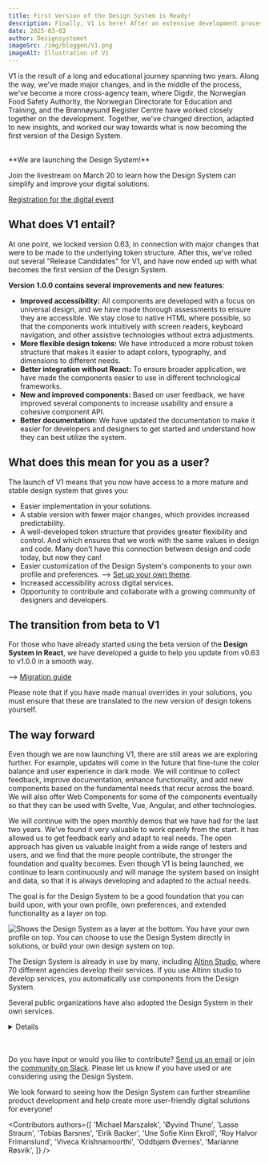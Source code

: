 ```yaml
---
title: First Version of the Design System is Ready!
description: Finally, V1 is here! After an extensive development process and close collaboration with several public entities, we are now launching the first stable version of the Design System!
date: 2025-03-03
author: Designsystemet
imageSrc: /img/bloggen/V1.png
imageAlt: Illustration of V1
---
```


V1 is the result of a long and educational journey spanning two years. Along the way, we've made major changes, and in the middle of the process, we've become a more cross-agency team, where Digdir, the Norwegian Food Safety Authority, the Norwegian Directorate for Education and Training, and the Brønnøysund Register Centre have worked closely together on the development. Together, we've changed direction, adapted to new insights, and worked our way towards what is now becoming the first version of the Design System.

<br/>

<Card data-color='brand3' data-variant="tinted">
**We are launching the Design System!** 

Join the livestream on March 20 to learn how the Design System can simplify and improve your digital solutions.

[Registration for the digital event](https://event.checkin.no/110475/apen-lansering-av-designsystemet)
</Card>

## What does V1 entail?

At one point, we locked version 0.63, in connection with major changes that were to be made to the underlying token structure. After this, we've rolled out several "Release Candidates" for V1, and have now ended up with what becomes the first version of the Design System.

**Version 1.0.0 contains several improvements and new features**:

- **Improved accessibility:** All components are developed with a focus on universal design, and we have made thorough assessments to ensure they are accessible. We stay close to native HTML where possible, so that the components work intuitively with screen readers, keyboard navigation, and other assistive technologies without extra adjustments.
- **More flexible design tokens:** We have introduced a more robust token structure that makes it easier to adapt colors, typography, and dimensions to different needs.
- **Better integration without React:** To ensure broader application, we have made the components easier to use in different technological frameworks.
- **New and improved components:** Based on user feedback, we have improved several components to increase usability and ensure a cohesive component API.
- **Better documentation:** We have updated the documentation to make it easier for developers and designers to get started and understand how they can best utilize the system.

## What does this mean for you as a user?

The launch of V1 means that you now have access to a more mature and stable design system that gives you:

- Easier implementation in your solutions.
- A stable version with fewer major changes, which provides increased predictability.
- A well-developed token structure that provides greater flexibility and control. And which ensures that we work with the same values in design and code. Many don't have this connection between design and code today, but now they can!
- Easier customization of the Design System's components to your own profile and preferences. --> [Set up your own theme](/en/grunnleggende/for-designers/custom-theme).
- Increased accessibility across digital services.
- Opportunity to contribute and collaborate with a growing community of designers and developers.

## The transition from beta to V1
For those who have already started using the beta version of the **Design System in React**, we have developed a guide to help you update from v0.63 to v1.0.0 in a smooth way.

--> [Migration guide](https://github.com/digdir/designsystemet/blob/next/packages/react/MIGRATION.md)

Please note that if you have made manual overrides in your solutions, you must ensure that these are translated to the new version of design tokens yourself.

## The way forward
Even though we are now launching V1, there are still areas we are exploring further. For example, updates will come in the future that fine-tune the color balance and user experience in dark mode. We will continue to collect feedback, improve documentation, enhance functionality, and add new components based on the fundamental needs that recur across the board. We will also offer Web Components for some of the components eventually so that they can be used with Svelte, Vue, Angular, and other technologies.

We will continue with the open monthly demos that we have had for the last two years. We've found it very valuable to work openly from the start. It has allowed us to get feedback early and adapt to real needs. The open approach has given us valuable insight from a wide range of testers and users, and we find that the more people contribute, the stronger the foundation and quality becomes. Even though V1 is being launched, we continue to learn continuously and will manage the system based on insight and data, so that it is always developing and adapted to the actual needs.

The goal is for the Design System to be a good foundation that you can build upon, with your own profile, own preferences, and extended functionality as a layer on top.

<Image
  src='/img/lagvis-bruk.png'
  alt='Shows the Design System as a layer at the bottom. You have your own profile on top. You can choose to use the Design System directly in solutions, or build your own design system on top.'
  boxShadow={false}
  caption='Some choose to build their own design system on top of the Design System, while others use it directly in solutions.'
/>


The Design System is already in use by many, including [Altinn Studio](https://altinn.studio/), where 70 different agencies develop their services. If you use Altinn studio to develop services, you automatically use components from the Design System.

Several public organizations have also adopted the Design System in their own services.

<Card data-color='neutral'>
  <Details>
    <DetailsSummary>Examples of use</DetailsSummary>
    <DetailsContent>
    - [The Norwegian Food Safety Authority](https://www.mattilsynet.no/) builds its design system on top of the Design System.
- [The Norwegian Directorate for Education and Training](https://www.udir.no/) builds its design system on top of the Design System.
- [The Brønnøysund Register Centre](https://www.brreg.no/) has adopted the Design System on [Business Information](https://virksomhet.brreg.no/no/oppslag/enheter) and [Support Register](https://stotte.brreg.no/no/oppslag/stoettetildeling), among others.
- [Data.norge.no](https://data.norge.no) uses tokens, components, and patterns from the Design System.
- [The Norwegian Customs](https://www.toll.no/) has adopted the Design System on their websites.
- [KS Digital](https://ksdigital.no/) has adopted the Design System on [ledsagerbevis.no](https://ledsagerbevis.no/), among others.
- [The Norwegian Labour Inspection Authority](https://www.arbeidstilsynet.no/) has adopted the Design System on their websites.
- [Help page for shared solutions](https://eid.difi.no/no) uses tokens and components from the Design System.
- [Digdir.no](https://www.digdir.no/), [UU-tilsynet](https://www.uutilsynet.no/), [UU-status](https://uustatus.no/), [the collaboration portal](https://samarbeid.digdir.no/) use tokens from the Design System.

<br/>
    </DetailsContent>
  </Details>
</Card>

<br/>
<br/>

Do you have input or would you like to contribute? [Send us an email](mailto:designsystem@digdir.no) or join the [community on Slack](http://designsystemet.no/slack). Please let us know if you have used or are considering using the Design System.

We look forward to seeing how the Design System can further streamline product development and help create more user-friendly digital solutions for everyone!




<Contributors
  authors={[
    'Michael Marszalek',
    'Øyvind Thune',
    'Lasse Straum',
    'Tobias Barsnes',
    'Eirik Backer',
    'Une Sofie Kinn Ekroll',
    'Roy Halvor Frimanslund',
    'Viveca Krishnamoorthi',
    'Oddbjørn Øvernes',
    'Marianne Røsvik',
  ]}
/>
